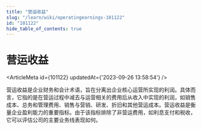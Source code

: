 ```yaml
---
title: "营运收益"
slug: "/learn/wiki/operatingearnings-101122"
id: "101122"
hide_table_of_contents: true
---
```



# 营运收益

<ArticleMeta id={101122} updatedAt={'2023-09-26 13:58:54'} />
<div className='border-solid border-b border-t-0 my-4 border-[var(--ifm-color-gray-300)]' />

营运收益是企业财务和会计术语，旨在分离出企业核心运营所实现的利润。具体而言，它指的是在营运过程中减去与运营相关的费用后从收入中实现的利润，如销售成本、总务和管理费用、销售与营销、研发、折旧和其他营运成本。营运收益是衡量企业盈利能力的重要指标。由于该指标排除了非营运费用，如利息支付和税收，它可以评估公司的主要业务线表现如何。
